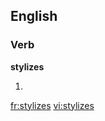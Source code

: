 
==English==

===Verb===
'''stylizes'''

# {{third-person singular of|[[stylize]]}}

[[fr:stylizes]]
[[vi:stylizes]]
